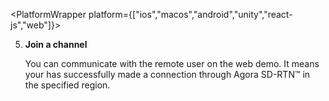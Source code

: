 
<PlatformWrapper platform={["ios","macos","android","unity","react-js","web"]}>

<TestFirstSteps />

5. **Join a channel**

    You can communicate with the remote user on the web demo. It means your <Vpl k="CLIENT" /> has successfully made a connection through Agora SD-RTN™ in the specified region.
    
</PlatformWrapper>
